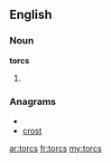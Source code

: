 ==English==

===Noun===
'''torcs'''

# {{plural of|[[torc]]}}

===Anagrams===
* {{alphagram|corst}}
* [[crost#English|crost]]

[[ar:torcs]]
[[fr:torcs]]
[[my:torcs]]